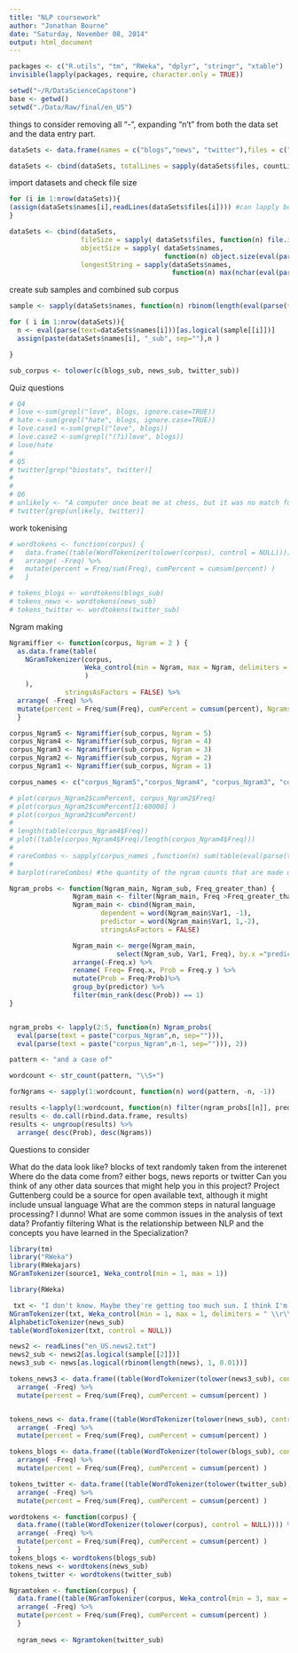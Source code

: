 ```yaml
---
title: "NLP coursework"
author: "Jonathan Bourne"
date: "Saturday, November 08, 2014"
output: html_document
---
```


```r
packages <- c("R.utils", "tm", "RWeka", "dplyr", "stringr", "xtable")
invisible(lapply(packages, require, character.only = TRUE))
```


```r
setwd("~/R/DataScienceCapstone")
base <- getwd()
setwd("./Data/Raw/final/en_US")
```


things to consider removing all "-", expanding "n't" from both the data set and the data entry part.


```r
dataSets <- data.frame(names = c("blogs","news", "twitter"),files = c("en_US.blogs.txt", "en_US.news.txt", "en_US.twitter.txt"), stringsAsFactors=FALSE)

dataSets <- cbind(dataSets, totalLines = sapply(dataSets$files, countLines))
```

import datasets and check file size
```r
for (i in 1:nrow(dataSets)){
(assign(dataSets$names[i],readLines(dataSets$files[i]))) #can lapply be used here?
}

dataSets <- cbind(dataSets,
                  fileSize = sapply( dataSets$files, function(n) file.info(n)$size), 
                  objectSize = sapply( dataSets$names, 
                                       function(n) object.size(eval(parse(text=n)))), 
                  longestString = sapply(dataSets$names, 
                                         function(n) max(nchar(eval(parse(text=n))))))
```



create sub samples and combined sub corpus
```r
sample <- sapply(dataSets$names, function(n) rbinom(length(eval(parse(text=n))), 1, 0.1))

for ( i in 1:nrow(dataSets)){
  n <- eval(parse(text=dataSets$names[i]))[as.logical(sample[[i]])]
  assign(paste(dataSets$names[i], "_sub", sep=""),n )

}

sub_corpus <- tolower(c(blogs_sub, news_sub, twitter_sub))
```

Quiz questions
```r
# Q4
# love <-sum(grepl("love", blogs, ignore.case=TRUE))
# hate <-sum(grepl("hate", blogs, ignore.case=TRUE))
# love.case1 <-sum(grepl("love", blogs))
# love.case2 <-sum(grepl("(?i)love", blogs))
# love/hate
# 
# Q5
# twitter[grep("biostats", twitter)]
# 
# 
# Q6
# unlikely <- "A computer once beat me at chess, but it was no match for me at kickboxing"
# twitter[grep(unlikely, twitter)]
```

work tokenising
```r
# wordtokens <- function(corpus) {
#   data.frame((table(WordTokenizer(tolower(corpus), control = NULL)))) %>%
#   arrange( -Freq) %>%
#   mutate(percent = Freq/sum(Freq), cumPercent = cumsum(percent) )
#   }

# tokens_blogs <- wordtokens(blogs_sub)
# tokens_news <- wordtokens(news_sub)
# tokens_twitter <- wordtokens(twitter_sub)
```

Ngram making
```r
Ngramiffier <- function(corpus, Ngram = 2 ) {
  as.data.frame(table(
    NGramTokenizer(corpus, 
                   Weka_control(min = Ngram, max = Ngram, delimiters = " \\r\\n\\t.,;:\"()?!")
                   )
    ),
              stringsAsFactors = FALSE) %>%
  arrange( -Freq) %>%
  mutate(percent = Freq/sum(Freq), cumPercent = cumsum(percent), Ngrams = Ngram )
  }

corpus_Ngram5 <- Ngramiffier(sub_corpus, Ngram = 5)
corpus_Ngram4 <- Ngramiffier(sub_corpus, Ngram = 4)
corpus_Ngram3 <- Ngramiffier(sub_corpus, Ngram = 3)
corpus_Ngram2 <- Ngramiffier(sub_corpus, Ngram = 2)
corpus_Ngram1 <- Ngramiffier(sub_corpus, Ngram = 1)

corpus_names <- c("corpus_Ngram5","corpus_Ngram4", "corpus_Ngram3", "corpus_Ngram2", "corpus_Ngram1" )

```



```r
# plot(corpus_Ngram2$cumPercent, corpus_Ngram2$Freq)
# plot(corpus_Ngram2$cumPercent[1:60000] )
# plot(corpus_Ngram2$cumPercent)
# 
# length(table(corpus_Ngram4$Freq))
# plot((table(corpus_Ngram4$Freq)/length(corpus_Ngram4$Freq)))
# 
# rareCombos <- sapply(corpus_names ,function(n) sum(table(eval(parse(text=n))$Freq)[1:2]/length(eval(parse(text=n))$Freq)))
# 
# barplot(rareCombos) #the quantity of the ngram counts that are made up of single or double observations

Ngram_probs <- function(Ngram_main, Ngram_sub, Freq_greater_than) {
                Ngram_main <- filter(Ngram_main, Freq >Freq_greater_than)
                Ngram_main <- cbind(Ngram_main, 
                       dependent = word(Ngram_main$Var1, -1), 
                       predictor = word(Ngram_main$Var1, 1,-2), 
                       stringsAsFactors = FALSE)

                Ngram_main <- merge(Ngram_main, 
                           select(Ngram_sub, Var1, Freq), by.x ="predictor", by.y = "Var1") %>%
                arrange(-Freq.x) %>%
                rename( Freq= Freq.x, Prob = Freq.y ) %>%
                mutate(Prob = Freq/Prob)%>%
                group_by(predictor) %>%
                filter(min_rank(desc(Prob)) == 1) 
}


ngram_probs <- lapply(2:5, function(n) Ngram_probs(
  eval(parse(text = paste("corpus_Ngram",n, sep=""))), 
  eval(parse(text = paste("corpus_Ngram",n-1, sep=""))), 2))

pattern <- "and a case of"

wordcount <- str_count(pattern, "\\S+")

forNgrams <- sapply(1:wordcount, function(n) word(pattern, -n, -1))

results <-lapply(1:wordcount, function(n) filter(ngram_probs[[n]], predictor == forNgrams[[n]]))
results <- do.call(rbind.data.frame, results)
results <- ungroup(results) %>%
  arrange( desc(Prob), desc(Ngrams))


```


Questions to consider

What do the data look like? 
  blocks of text randomly taken from the interenet
Where do the data come from? 
  either bogs, news reports or twitter
Can you think of any other data sources that might help you in this project?
  Project Guttenberg could be a source for open available text, although it might include unsual language
What are the common steps in natural language processing?
I dunno!
What are some common issues in the analysis of text data?
Profantiy filtering
What is the relationship between NLP and the concepts you have learned in the Specialization?

```r
library(tm)
library("RWeka")
library(RWekajars)
NGramTokenizer(source1, Weka_control(min = 1, max = 1))
```


```r
library(RWeka)

 txt <- "I don't know. Maybe they're getting too much sun. I think I'm going to cut them way back. I replied."
NGramTokenizer(txt, Weka_control(min = 1, max = 1, delimiters = " \\r\\n\\t.,;:\"()?!"))
AlphabeticTokenizer(news_sub)
table(WordTokenizer(txt, control = NULL))

news2 <- readLines("en_US.news2.txt")
news2_sub <- news2[as.logical(sample[[2]])]
news3_sub <- news[as.logical(rbinom(length(news), 1, 0.01))]

tokens_news3 <- data.frame((table(WordTokenizer(tolower(news3_sub), control = NULL)))) %>%
  arrange( -Freq) %>%
  mutate(percent = Freq/sum(Freq), cumPercent = cumsum(percent) )


tokens_news <- data.frame((table(WordTokenizer(tolower(news_sub), control = NULL)))) %>%
  arrange( -Freq) %>%
  mutate(percent = Freq/sum(Freq), cumPercent = cumsum(percent) )

tokens_blogs <- data.frame((table(WordTokenizer(tolower(blogs_sub), control = NULL)))) %>%
  arrange( -Freq) %>%
  mutate(percent = Freq/sum(Freq), cumPercent = cumsum(percent) )

tokens_twitter <- data.frame((table(WordTokenizer(tolower(twitter_sub), control = NULL)))) %>%
  arrange( -Freq) %>%
  mutate(percent = Freq/sum(Freq), cumPercent = cumsum(percent) )

wordtokens <- function(corpus) {
  data.frame((table(WordTokenizer(tolower(corpus), control = NULL)))) %>%
  arrange( -Freq) %>%
  mutate(percent = Freq/sum(Freq), cumPercent = cumsum(percent) )
  }
tokens_blogs <- wordtokens(blogs_sub)
tokens_news <- wordtokens(news_sub)
tokens_twitter <- wordtokens(twitter_sub)

Ngramtoken <- function(corpus) {
  data.frame((table(NGramTokenizer(corpus, Weka_control(min = 3, max = 3, delimiters = " \\r\\n\\t.,;:\"()?!"))))) %>%
  arrange( -Freq) %>%
  mutate(percent = Freq/sum(Freq), cumPercent = cumsum(percent) )
  }
  
  ngram_news <- Ngramtoken(twitter_sub)
```